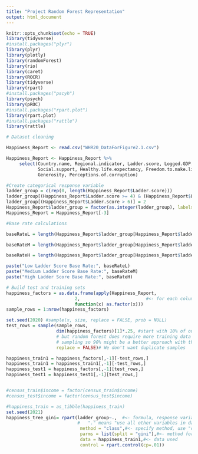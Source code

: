 ---
title: "Project Random Forest Representation"
output: html_document
---

```{r setup, include=FALSE}
knitr::opts_chunk$set(echo = TRUE)
library(tidyverse)
#install.packages("plyr")
library(plyr)
library(plotly)
library(randomForest)
library(rio)
library(caret)
library(ROCR)
library(tidyverse)
library(rpart)
#install.packages("pscyh")
library(psych)
library(pROC)
#install.packages("rpart.plot")
library(rpart.plot)
#install.packages("rattle")
library(rattle)
```

```{r, echo = FALSE}
# Dataset cleaning

Happiness_Report <- read.csv("WHR20_DataForFigure2.1.csv")

Happiness_Report <- Happiness_Report %>% 
     select(Country.name, Regional.indicator, Ladder.score, Logged.GDP.per.capita, 
            Social.support, Healthy.life.expectancy, Freedom.to.make.life.choices, 
            Generosity, Perceptions.of.corruption)
```


```{r, echo = FALSE}
#Create categorical response variable
ladder_group = c(rep(0, length(Happiness_Report$Ladder.score)))
ladder_group[(Happiness_Report$Ladder.score >= 4) & (Happiness_Report$Ladder.score <= 6)] = 1
ladder_group[(Happiness_Report$Ladder.score > 6)] = 2
Happiness_Report$ladder_group = factor(as.integer(ladder_group), labels = c('Low', 'Medium', 'High'))
Happiness_Report = Happiness_Report[-3]

```

```{r, echo = FALSE}
#Base rate calculations

baseRateL = length(Happiness_Report$ladder_group[Happiness_Report$ladder_group == 'Low']) / length(Happiness_Report$ladder_group)

baseRateM = length(Happiness_Report$ladder_group[Happiness_Report$ladder_group == 'Medium']) / length(Happiness_Report$ladder_group)

baseRateH = length(Happiness_Report$ladder_group[Happiness_Report$ladder_group == 'High']) / length(Happiness_Report$ladder_group)

paste("Low Ladder Score Base Rate:", baseRateL)
paste("Medium Ladder Score Base Rate:", baseRateM)
paste("High Ladder Score Base Rate:", baseRateH)
```

```{r, echo = FALSE}
# Build test and training sets
happiness_factors = as.data.frame(apply(Happiness_Report,                 #<- the data set to apply the function to
                          2,                         #<- for each column
                          function(x) as.factor(x)))
sample_rows = 1:nrow(happiness_factors)

set.seed(2020) #sample(x, size, replace = FALSE, prob = NULL)
test_rows = sample(sample_rows,
                   dim(happiness_factors)[1]*.25, #start with 10% of our dataset, could do 20%
                   # but random forest does require more training data because of the 
                   # sampling so 90% might be a better approach with this small of a dataset
                   replace = FALSE)# We don't want duplicate samples

happiness_train1 = happiness_factors[,-1][-test_rows,]
happiness_train1 = happiness_train1[,-1][-test_rows,]
happiness_test1 = happiness_factors[,-1][test_rows,]
happiness_test1 = happiness_test1[,-1][test_rows,]


#census_train$income = factor(census_train$income)
#census_test$income = factor(census_test$income)


```


```{r, echo = FALSE}
#happiness_train = as_tibble(happiness_train)
set.seed(2021)
happiness_tree_gini= rpart(ladder_group~.,  #<- formula, response variable ~ predictors
                           #   "." means "use all other variables in data"
                            method = "class",#<- specify method, use "class" for tree
                            parms = list(split = "gini"),#<- method for choosing tree split
                            data = happiness_train1,#<- data used
                            control = rpart.control(cp=.01))
```

